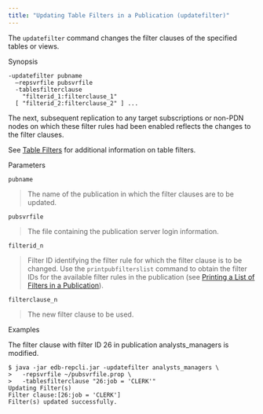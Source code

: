 ```yaml
---
title: "Updating Table Filters in a Publication (updatefilter)"
---
```


<div id="updating_tablefilters_to_publication" class="registered_link"></div>


The `updatefilter` command changes the filter clauses of the specified tables or views.

Synopsis

``` text
-updatefilter pubname
  –repsvrfile pubsvrfile
  -tablesfilterclause
    "filterid_1:filterclause_1"
  [ "filterid_2:filterclause_2" ] ...
```

The next, subsequent replication to any target subscriptions or non-PDN nodes on which these filter rules had been enabled reflects the changes to the filter clauses.

See [Table Filters](../../02_overview/02_replication_concepts_and_definitions/#table_filters) for additional information on table filters.

Parameters

`pubname`

> The name of the publication in which the filter clauses are to be updated.

`pubsvrfile`

> The file containing the publication server login information.

`filterid_n`

> Filter ID identifying the filter rule for which the filter clause is to be changed. Use the `printpubfilterslist` command to obtain the filter IDs for the available filter rules in the publication (see [Printing a List of Filters in a Publication](../../08_xdb_cli/03_xdb_cli_commands/#print_publications_filters_list)).

`filterclause_n`

> The new filter clause to be used.

Examples

The filter clause with filter ID 26 in publication analysts\_managers is modified.

``` text
$ java -jar edb-repcli.jar -updatefilter analysts_managers \
>   -repsvrfile ~/pubsvrfile.prop \
>   -tablesfilterclause "26:job = 'CLERK'"
Updating Filter(s)
Filter clause:[26:job = 'CLERK']
Filter(s) updated successfully.
```
